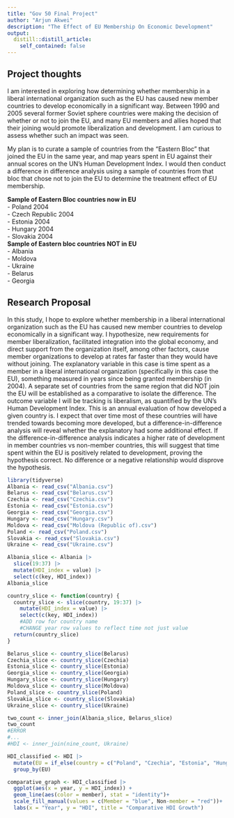 ```yaml
---
title: "Gov 50 Final Project"
author: "Arjun Akwei"
description: "The Effect of EU Membership On Economic Development"
output:
  distill::distill_article:
    self_contained: false
---
```




## Project thoughts

I am interested in exploring how determining whether membership in a liberal international organization such as the EU has caused new member countries to develop economically in a significant way. Between 1990 and 2005 several former Soviet sphere countries were making the decision of whether or not to join the EU, and many EU members and allies hoped that their joining would promote liberalization and development. I am curious to assess whether such an impact was seen. 

My plan is to curate a sample of countries from the "Eastern Bloc" that joined the EU in the same year, and map years spent in EU against their annual scores on the UN's Human Development Index. I would then conduct a difference in difference analysis using a sample of countries from that bloc that chose not to join the EU to determine the treatment effect of EU membership.

**Sample of Eastern Bloc countries now in EU**  
- Poland 2004  
- Czech Republic 2004  
- Estonia 2004  
- Hungary 2004  
- Slovakia 2004  
**Sample of Eastern bloc countries NOT in EU**  
- Albania  
- Moldova  
- Ukraine  
- Belarus  
- Georgia  

## Research Proposal
In this study, I hope to explore whether membership in a liberal international organization such as the EU has caused new member countries to develop economically in a significant way. I hypothesize, new requirements for member liberalization, facilitated integration into the global economy, and direct support from the organization itself, among other factors, cause member organizations to develop at rates far faster than they would have without joining. The explanatory variable in this case is time spent as a member in a liberal international organization (specifically in this case the EU), something measured in years since being granted membership (in 2004). A separate set of countries from the same region that did NOT join the EU will be established as a comparative to isolate the difference. The outcome variable I will be tracking is liberalism, as quantified by the UN's Human Development Index. This is an annual evaluation of how developed a given country is. I expect that over time most of these countries will have trended towards becoming more developed, but a difference-in-difference analysis will reveal whether the explanatory had some additional effect. If the difference-in-difference analysis indicates a higher rate of development in member countries vs non-member countries, this will suggest that time spent within the EU is positively related to development, proving the hypothesis correct. No difference or a negative relationship would disprove the hypothesis. 


```r
library(tidyverse)
Albania <- read_csv("Albania.csv")
Belarus <- read_csv("Belarus.csv")
Czechia <- read_csv("Czechia.csv")
Estonia <- read_csv("Estonia.csv")
Georgia <- read_csv("Georgia.csv")
Hungary <- read_csv("Hungary.csv")
Moldova <- read_csv("Moldova (Republic of).csv")
Poland <- read_csv("Poland.csv")
Slovakia <- read_csv("Slovakia.csv")
Ukraine <- read_csv("Ukraine.csv")

```

```r

Albania_slice <- Albania |>
  slice(19:37) |>
  mutate(HDI_index = value) |>
  select(c(key, HDI_index))
Albania_slice

country_slice <- function(country) {
  country_slice <- slice(country, 19:37) |>
    mutate(HDI_index = value) |>
    select(c(key, HDI_index))
    #ADD row for country name
    #CHANGE year row values to reflect time not just value
  return(country_slice)
}

Belarus_slice <- country_slice(Belarus)
Czechia_slice <- country_slice(Czechia)
Estonia_slice <- country_slice(Estonia)
Georgia_slice <- country_slice(Georgia)
Hungary_slice <- country_slice(Hungary)
Moldova_slice <- country_slice(Moldova)
Poland_slice <- country_slice(Poland)
Slovakia_slice <- country_slice(Slovakia)
Ukraine_slice <- country_slice(Ukraine)
```

```r
two_count <- inner_join(Albania_slice, Belarus_slice)
two_count
#ERROR
#...
#HDI <- inner_join(nine_count, Ukraine)
```

```r
HDI_classified <- HDI |>
  mutate(EU = if_else(country = c("Poland", "Czechia", "Estonia", "Hungary", "Slovakia"), "Member","Non-Member")) |>
  group_by(EU)
```

```r
comparative_graph <- HDI_classified |>
  ggplot(aes(x = year, y = HDI_index)) +
  geom_line(aes(color = member), stat = "identity")+ 
  scale_fill_manual(values = c(Member = "blue", Non-member = "red"))+
  labs(x = "Year", y = "HDI", title = "Comparative HDI Growth")
  

```




